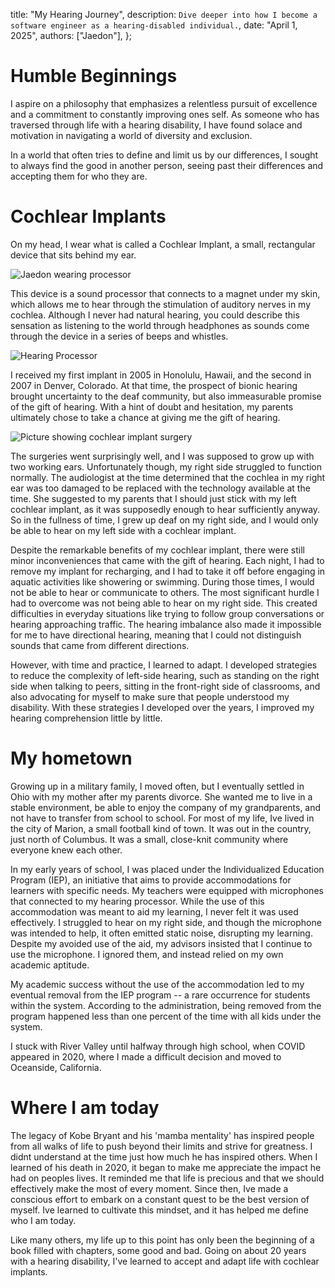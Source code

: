   title: "My Hearing Journey",
  description: `Dive deeper into how I become a software engineer as a hearing-disabled individual.`,
  date: "April 1, 2025",
  authors: ["Jaedon"],
};

# Humble Beginnings
I aspire on a philosophy that emphasizes a relentless pursuit of excellence and a commitment to constantly improving ones self. As someone who has traversed through life with a hearing disability, I have found solace and motivation in navigating a world of diversity and exclusion.

In a world that often tries to define and limit us by our differences, I sought to always find the good in another person, seeing past their differences and accepting them for who they are.

# Cochlear Implants
On my head, I wear what is called a Cochlear Implant, a small, rectangular device that sits behind my ear.

<div className="rounded-md overflow-hidden h-[12rem] w-full flex items-center justify-center">
    <img src="" alt="Jaedon wearing processor" className="h-full aspect-square"/>
</div>

This device is a sound processor that connects to a magnet under my skin, which allows me to hear through the stimulation of auditory nerves in my cochlea. Although I never had natural hearing, you could describe this sensation as listening to the world through headphones as sounds come through the device in a series of beeps and whistles.

<div className="rounded-md overflow-hidden h-[12rem] w-full flex items-center justify-center">
    <img src="/cochlear/N7.png" alt="Hearing Processor" className="h-full aspect-square"/>
</div>

I received my first implant in 2005 in Honolulu, Hawaii, and the second in 2007 in Denver, Colorado. At that time, the prospect of bionic hearing brought uncertainty to the deaf community, but also immeasurable promise of the gift of hearing. With a hint of doubt and hesitation, my parents ultimately chose to take a chance at giving me the gift of hearing.

<div className="rounded-md overflow-hidden h-[12rem] w-full flex items-center justify-center">
    <img src="" alt="Picture showing cochlear implant surgery" className="h-full aspect-square"/>
</div>

The surgeries went surprisingly well, and I was supposed to grow up with two working ears. Unfortunately though, my right side struggled to function normally. The audiologist at the time determined that the cochlea in my right ear was too damaged to be replaced with the technology available at the time. She suggested to my parents that I should just stick with my left cochlear implant, as it was supposedly enough to hear sufficiently anyway. So in the fullness of time, I grew up deaf on my right side, and I would only be able to hear on my left side with a cochlear implant.

Despite the remarkable benefits of my cochlear implant, there were still minor inconveniences that came with the gift of hearing. Each night, I had to remove my implant for recharging, and I had to take it off before engaging in aquatic activities like showering or swimming. During those times, I would not be able to hear or communicate to others. The most significant hurdle I had to overcome was not being able to hear on my right side. This created difficulties in everyday situations like trying to follow group conversations or hearing approaching traffic. The hearing imbalance also made it impossible for me to have directional hearing, meaning that I could not distinguish sounds that came from different directions.

However, with time and practice, I learned to adapt. I developed strategies to reduce the complexity of left-side hearing, such as standing on the right side when talking to peers, sitting in the front-right side of classrooms, and also advocating for myself to make sure that people understood my disability. With these strategies I developed over the years, I improved my hearing comprehension little by little.

# My hometown
Growing up in a military family, I moved often, but I eventually settled in Ohio with my mother after my parents divorce. She wanted me to live in a stable environment, be able to enjoy the company of my grandparents, and not have to transfer from school to school. For most of my life, Ive lived in the city of Marion, a small football kind of town. It was out in the country, just north of Columbus. It was a small, close-knit community where everyone knew each other. 

In my early years of school, I was placed under the Individualized Education Program (IEP), an initiative that aims to provide accommodations for learners with specific needs. My teachers were equipped with microphones that connected to my hearing processor. While the use of this accommodation was meant to aid my learning, I never felt it was used effectively. I struggled to hear on my right side, and though the microphone was intended to help, it often emitted static noise, disrupting my learning. Despite my avoided use of the aid, my advisors insisted that I continue to use the microphone. I ignored them, and instead relied on my own academic aptitude.

My academic success without the use of the accommodation led to my eventual removal from the IEP program -- a rare occurrence for students within the system. According to the administration, being removed from the program happened less than one percent of the time with all kids under the system.

I stuck with River Valley until halfway through high school, when COVID appeared in 2020, where I made a difficult decision and moved to Oceanside, California.

# Where I am today
The legacy of Kobe Bryant and his 'mamba mentality' has inspired people from all walks of life to push beyond their limits and strive for greatness. I didnt understand at the time just how much he has inspired others. When I learned of his death in 2020, it began to make me appreciate the impact he had on peoples lives. It reminded me that life is precious and that we should effectively make the most of every moment. Since then, Ive made a conscious effort to embark on a constant quest to be the best version of myself. Ive learned to cultivate this mindset, and it has helped me define who I am today.

Like many others, my life up to this point has only been the beginning of a book filled with chapters, some good and bad. Going on about 20 years with a hearing disability, I've learned to accept and adapt life with cochlear implants.